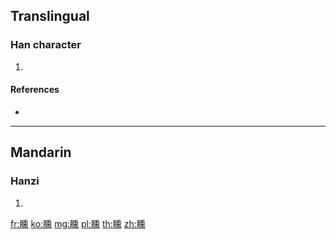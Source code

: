 {{character info/new}}
==Translingual==

===Han character===
{{Han char|rn=109|rad=目|as=14|sn=19|four=62031|canj=BUHGF}}

# {{defn|Han|sort=目14}}

====References====
* {{Han ref|kx=0819.260|dkj=23771|dj=1231.230|hdz=42519.200|uh=77C4|ud=30660|bh=F27B|bd=62075}}

----

==Mandarin==

===Hanzi===
{{cmn-hanzi|pin=[[xūn]] ([[xun1]])|wg=hsün<sup>1</sup>}}

# {{defn|lang=cmn|sort=目14}}

[[fr:矄]]
[[ko:矄]]
[[mg:矄]]
[[pl:矄]]
[[th:矄]]
[[zh:矄]]